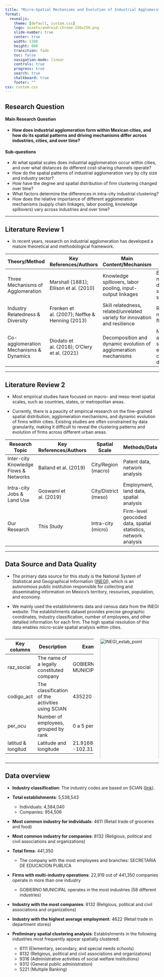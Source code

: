 ```yaml
---
title: "Micro-Spatial Mechanisms and Evolution of Industrial Agglomeration within Mexican Cities"
format:
  revealjs:
    theme: [default, custom.css]
    logo: assets/android-chrome-256x256.png
    slide-number: true
    center: true
    width: 1200
    height: 800
    transition: fade
    toc: false
    navigation-mode: linear
    controls: true
    progress: true
    search: true
    chalkboard: true
    footer: ""
css: custom.css
---
```


## Research Question

#### Main Research Question
- **How does industrial agglomeration form within Mexican cities, and how do its spatial patterns and driving mechanisms differ across industries, cities, and over time?**

#### Sub-questions
- At what spatial scales does industrial agglomeration occur within cities, and over what distances do different cost-sharing channels operate?
- How do the spatial patterns of industrial agglomeration vary by city size and industry sector?
- How have the degree and spatial distribution of firm clustering changed over time?
- What factors determine the differences in intra-city industrial clustering?
- How does the relative importance of different agglomeration mechanisms (supply chain linkages, labor pooling, knowledge spillovers) vary across industries and over time?

---

## Literature Review 1

- In recent years, research on industrial agglomeration has developed a mature theoretical and methodological framework. 

| Theory/Method | Key References/Authors | Main Content/Mechanism | Methods & Innovations |
|------------------------------|-----------------------------------------|--------------------------------------------------------|--------------------------------------|
| Three Mechanisms of Agglomeration | Marshall (1881); Ellison et al. (2010) | Knowledge spillovers, labor pooling, input-output linkages | EG index, mechanism decomposition, spatial statistics |
| Industry Relatedness & Diversity | Frenken et al. (2007); Neffke & Henning (2013) | Skill relatedness, related/unrelated variety for innovation and resilience | Relatedness matrices, labor flow analysis |
| Co-agglomeration Mechanisms & Dynamics | Diodato et al. (2018); O'Clery et al. (2021) | Decomposition and dynamic evolution of agglomeration mechanisms | Network analysis, spatial econometrics, community detection |

---

## Literature Review 2

- Most empirical studies have focused on macro- and meso-level spatial scales, such as countries, states, or metropolitan areas. 

- Currently, there is a paucity of empirical research on the fine-grained spatial distribution, agglomeration mechanisms, and dynamic evolution of firms within cities. Existing studies are often constrained by data granularity, making it difficult to reveal the clustering patterns and evolution of firms across different urban areas. 

| Research Topic | Key References/Authors | Spatial Scale | Methods/Data | Limitations/Gaps |
|---------------------------------|-----------------------------------|----------------------|-------------------------------|--------------------------------------------------|
| Inter-city Knowledge Flows & Networks | Balland et al. (2019) | City/Region (macro) | Patent data, network analysis | No intra-city micro spatial analysis |
| Intra-city Jobs & Land Use | Goswami et al. (2019) | City/District (meso) | Employment, land data, spatial analysis | Focus on large units, lack of firm-level micro data |
| Our Research | This Study | Intra-city (micro) | Firm-level geocoded data, spatial statistics, network analysis | Focus on micro-scale agglomeration mechanisms and dynamics |

---

## Data Source and Data Quality

- The primary data source for this study is the National System of Statistical and Geographical Information ([INEGI](https://en.www.inegi.org.mx/default.html)), which is an autonomous public institution responsible for collecting and disseminating information on Mexico's territory, resources, population, and economy.

- We mainly used the establishments data and census data from the INEGI website. The establishments dataset provides precise geographic coordinates, industry classification, number of employees, and other detailed information for each firm. The high spatial resolution of this data enables micro-scale spatial analysis within cities.

::: {.columns}
::: {.column width="60%"}

| Key columns        | Description                                         | Example                        |
|--------------------|-----------------------------------------------------|---------------------------------|
| raz_social         | The name of a legally constituted company           | GOBIERNO MUNICIPAL             |
| codigo_act         | The classification of the activities using SCIAN     | 435220                         |
| per_ocu            | Number of employees, grouped by rank                | 0 a 5 personas                 |
| latitud & longitud | Latitude and longitude                              | 21.91688045, -102.31368466     |

:::
::: {.column width="40%"}

<img src="assets/images/INEGI_estab_point.png" alt="INEGI_estab_point" style="width:100%; display: block; margin: 0 auto;" />

:::
:::

---

## Data overview

- **Industry classification**: The industry codes are based on SCIAN ([link](https://www.inegi.org.mx/contenidos/app/scian/tablaxvi.pdf)).

- **Total establishments**: 5,538,543
    - Individuals: 4,584,040
    - Companies: 954,506

- **Most common industry for individuals**: 4611 (Retail trade of groceries and food)
- **Most common industry for companies**: 8132 (Religious, political and civil associations and organizations)

- **Total firms**: 441,350
    - The company with the most employees and branches: SECRETARIA DE EDUCACION PUBLICA

- **Firms with multi-industry operations**: 22,919 out of 441,350 companies operate in more than one industry
    - GOBIERNO MUNICIPAL operates in the most industries (58 different industries)

- **Industry with the most companies**: 8132 (Religious, political and civil associations and organizations)
- **Industry with the highest average employment**: 4622 (Retail trade in department stores)

- **Preliminary spatial clustering analysis**: Establishments in the following industries most frequently appear spatially clustered:
    - 6111 (Elementary, secondary, and special needs schools)
    - 8132 (Religious, political and civil associations and organizations)
    - 9316 (Administrative activities of social welfare institutions)
    - 9312 (General public administration)
    - 5221 (Multiple Banking)

